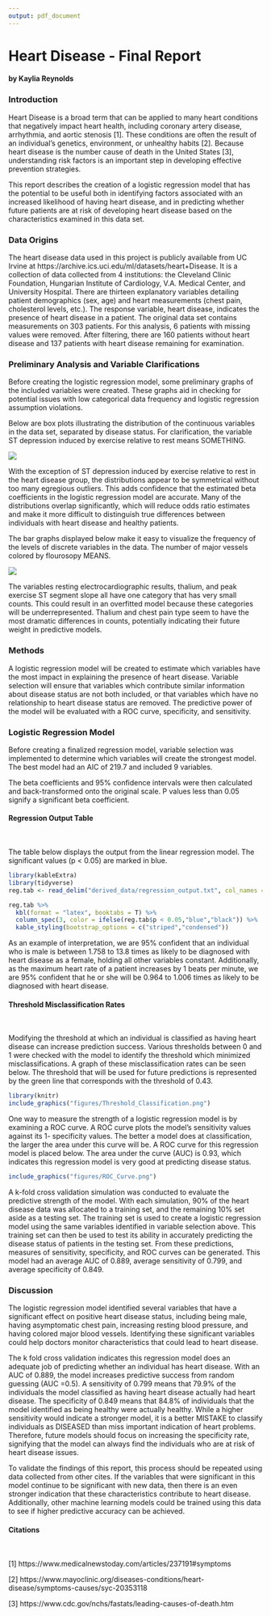 ```yaml
---
output: pdf_document
---
```


# Heart Disease - Final Report
#### by Kaylia Reynolds

### Introduction

Heart Disease is a broad term that can be applied to many heart conditions that negatively impact heart health, including coronary artery disease, arrhythmia, and aortic stenosis [1].  These conditions are often the result of an individual's genetics, environment, or unhealthy habits [2].  Because heart disease is the number cause of death in the United States [3], understanding risk factors is an important step in developing effective prevention strategies.  

This report describes the creation of a logistic regression model that has the potential to be useful both in identifying factors associated with an increased likelihood of having heart disease, and in predicting whether future patients are at risk of developing heart disease based on the characteristics examined in this data set.

### Data Origins

The heart disease data used in this project is publicly available from UC Irvine at 
https://archive.ics.uci.edu/ml/datasets/heart+Disease. It is a collection of data collected from 4 institutions: the Cleveland Clinic Foundation, Hungarian Institute of Cardiology, V.A. Medical Center, and University Hospital. There are thirteen explanatory variables detailing patient demographics (sex, age) and heart measurements (chest pain, cholesterol levels, etc.).  The response variable, heart disease, indicates the presence of heart disease in a patient.  The original data set contains measurements on 303 patients.  For this analysis, 6 patients with missing values were removed. After filtering, there are 160 patients without heart disease and 137 patients with heart disease remaining for examination.    

### Preliminary Analysis and Variable Clarifications

Before creating the logistic regression model, some preliminary graphs of the included variables were created. These graphs aid in checking for potential issues with low categorical data frequency and logistic regression assumption violations.

Below are box plots illustrating the distribution of the continuous variables in the data set, separated by disease status. For clarification, the variable ST depression induced by exercise relative to rest means SOMETHING.

![]("figures/final_cont_var.png")

With the exception of ST depression induced by exercise relative to rest in the heart disease group, the distributions appear to be symmetrical without too many egregious outliers. This adds confidence that the estimated beta coefficients in the logistic regression model are accurate. Many of the distributions overlap significantly, which will reduce odds ratio estimates and make it more difficult to distinguish true differences between individuals with heart disease and healthy patients. 

The bar graphs displayed below make it easy to visualize the frequency of the levels of discrete variables in the data.  The number of major vessels colored by flourosopy MEANS.

![]("figures/final_disc_var.png")

The variables resting electrocardiographic results, thalium, and peak exercise ST segment slope all have one category that has very small counts. This could result in an overfitted model because these categories will be underrepresented.  Thalium and chest pain type seem to have the most dramatic differences in counts, potentially indicating their future weight in predictive models. 

### Methods

A logistic regression model will be created to estimate which variables have the most impact in explaining the presence of heart disease. Variable selection will ensure that variables which contribute similar information about disease status are not both included, or that variables which have no relationship to heart disease status are removed. The predictive power of the model will be evaluated with a ROC curve, specificity, and sensitivity.

### Logistic Regression Model

Before creating a finalized regression model, variable selection was implemented to determine which variables will create the strongest model.  The best model had an AIC of 219.7 and included 9 variables.

The beta coefficients and 95% confidence intervals were then calculated and back-transformed onto the original scale.  P values less than 0.05 signify a significant beta coefficient. 

#### Regression Output Table 
\  

The table below displays the output from the linear regression model.  The significant values (p < 0.05) are marked in blue.

```r
library(kableExtra)
library(tidyverse)
reg.tab <- read_delim("derived_data/regression_output.txt", col_names = TRUE, delim = "\t")

reg.tab %>% 
  kbl(format = "latex", booktabs = T) %>%
  column_spec(3, color = ifelse(reg.tab$p < 0.05,"blue","black")) %>%
  kable_styling(bootstrap_options = c("striped","condensed"))
```

As an example of interpretation, we are 95% confident that an individual who is male is between 1.758 to 13.8 times as likely to be diagnosed with heart disease as a female, holding all other variables constant.  Additionally, as the maximum heart rate of a patient increases by 1 beats per minute, we are 95% confident that he or she will be 0.964 to 1.006 times as likely to be diagnosed with heart disease.  


#### Threshold Misclassification Rates
\  

Modifying the threshold at which an individual is classified as having heart disease can increase prediction success. Various thresholds between 0 and 1 were checked with the model to identify the threshold which minimized misclassifications.  A graph of these misclassification rates can be seen below. The threshold that will be used for future predictions is represented by the green line that corresponds with the threshold of 0.43.  

```r
library(knitr)
include_graphics("figures/Threshold_Classification.png")
```

One way to measure the strength of a logistic regression model is by examining a ROC curve.  A ROC curve plots the model's sensitivity values against its 1- specificity values. The better a model does at classification, the larger the area under this curve will be.  A ROC curve for this regression model is placed below.  The area under the curve (AUC) is 0.93, which indicates this regression model is very good at predicting disease status. 

```r
include_graphics("figures/ROC_Curve.png")
```

A k-fold cross validation simulation was conducted to evaluate the predictive strength of the model. With each simulation, 90% of the heart disease data was allocated to a training set, and the remaining 10% set aside as a testing set.  The training set is used to create a logistic regression model using the same variables identified in variable selection above.  This training set can then be used to test its ability in accurately predicting the disease status of patients in the testing set.  From these predictions, measures of sensitivity, specificity, and ROC curves can be generated. This model had an average AUC of 0.889, average sensitivity of 0.799, and average specificity of 0.849.

### Discussion

The logistic regression model identified several variables that have a significant effect on positive heart disease status, including being male, having asymptomatic chest pain, increasing resting blood pressure, and having colored major blood vessels. Identifying these significant variables could help doctors monitor characteristics that could lead to heart disease.

The k fold cross validation indicates this regression model does an adequate job of predicting whether an individual has heart disease. With an AUC of 0.889, the model increases predictive success from random guessing (AUC =0.5). A sensitivity of 0.799 means that 79.9% of the individuals the model classified as having heart disease actually had heart disease.  The specificity of 0.849 means that 84.8% of individuals that the model identified as being healthy were actually healthy. While a higher sensitivity would indicate a stronger model, it is a better MISTAKE to classify individuals as DISEASED than miss important indication of heart problems.  Therefore, future models should focus on increasing the specificity rate, signifying that the model can always find the individuals who are at risk of heart disease issues.

To validate the findings of this report, this process should be repeated using data collected from other cites. If the variables that were significant in this model continue to be significant with new data, then there is an even stronger indication that these characteristics contribute to heart disease. Additionally, other machine learning models could be trained using this data to see if higher predictive accuracy can be achieved. 


#### Citations  
\  

[1] https://www.medicalnewstoday.com/articles/237191#symptoms

[2] https://www.mayoclinic.org/diseases-conditions/heart-disease/symptoms-causes/syc-20353118

[3] https://www.cdc.gov/nchs/fastats/leading-causes-of-death.htm
